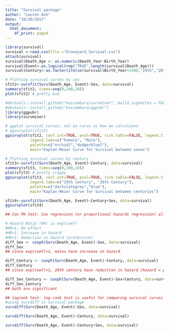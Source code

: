 ---
title: "Survival package"
author: "Lauren Ash"
date: "10/30/2017"
output:
  html_document:
    df_print: paged
---
```{r}
library(survival)
survival <-read.csv(file ="Graveyard_Survival.csv")
attach(survival)
survival$Death_Age <- as.numeric(Death_Year-Birth_Year)
survival$Event<-as.logical(rep("TRUE",length(survival$Death_Age)))
survival$Century<-as.factor(ifelse(survival$Birth_Year<1900,"19th","20th"))

# Plotting survival curves by sex
sfit2<-survfit(Surv(Death_Age, Event)~Sex, data=survival)
summary(sfit2, times=seq(0,100,10))
plot(sfit2) # pretty bad

```

```{r}
#devtools::install_github("kassambara/survminer", build_vignettes = FALSE)
#devtools::install_github("kassambara/ggpubr")
library(ggpubr)
library(survminer)

# ggplot survival curves: not as curvy as how we calculated
# ggsurvplot(sfit2)
ggsurvplot(sfit2, conf.int=TRUE, pval=TRUE, risk.table=FALSE, legend.title="Sex",
           legend.labs=c("Female", "Male"),
           palette=c("orchid2","dodgerblue2"), 
           main="Kaplan-Meier Curve for Survival between sexes")

# Plotting survival curves by century
sfit3<-survfit(Surv(Death_Age, Event)~Century, data=survival)
summary(sfit3, times=seq(0,100,10))
plot(sfit3) # pretty crappy
ggsurvplot(sfit3, conf.int=TRUE, pval=TRUE, risk.table=FALSE, legend.title="Century",
           legend.labs=c("19th Century", "20th Century"),
           palette=c("darkslategrey","blue"), 
           main="Kaplan-Meier Curve for Survival between centuries")

sfit4<-survfit(Surv(Death_Age, Event)~Century+Sex, data=survival)
ggsurvplot(sfit4)

## Cox PH test: Cox regression (or proportional hazards regression) allows analyzing the effect of several risk factors on survival

# Hazard Ratio (HR) is exp(coef)
#HR=1: No effect
#HR>1: Increase in hazard
#HR<1: Reduction in hazard (protective)
diff_Sex <- coxph(Surv(Death_Age, Event)~Sex, data=survival)
diff_Sex
## since exp(coef)>1, males have increase in hazard

diff_Century <- coxph(Surv(Death_Age, Event)~Century, data=survival)
diff_Century
## since exp(coef)<1, 20th century have reduction in hazard (hazard = probablity of death)

diff_Sex_Century <- coxph(Surv(Death_Age, Event)~Sex+Century, data=survival)
diff_Sex_Century
## both are significant

## logrank test: log-rank test is useful for comparing survival curves in two or more groups 
#using survdiff in survival package
survdiff(Surv(Death_Age, Event)~Sex, data=survival)

survdiff(Surv(Death_Age, Event)~Century, data=survival)

survdiff(Surv(Death_Age, Event)~Century+Sex, data=survival)
```

